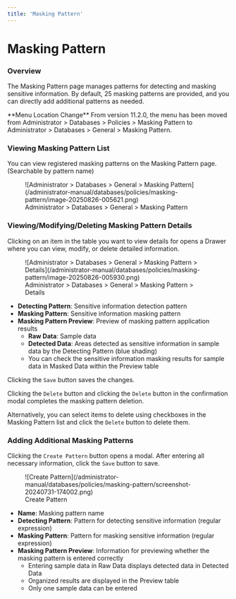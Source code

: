 ```yaml
---
title: 'Masking Pattern'
---
```



# Masking Pattern

### Overview

The Masking Pattern page manages patterns for detecting and masking sensitive information. By default, 25 masking patterns are provided, and you can directly add additional patterns as needed.

<Callout type="info">
**Menu Location Change**
From version 11.2.0, the menu has been moved from Administrator > Databases > Policies > Masking Pattern to Administrator > Databases > General > Masking Pattern.
</Callout>

### Viewing Masking Pattern List

You can view registered masking patterns on the Masking Pattern page. (Searchable by pattern name)

<figure data-layout="center" data-align="center">
![Administrator > Databases > General > Masking Pattern](/administrator-manual/databases/policies/masking-pattern/image-20250826-005621.png)
<figcaption>
Administrator > Databases > General > Masking Pattern
</figcaption>
</figure>

### Viewing/Modifying/Deleting Masking Pattern Details

Clicking on an item in the table you want to view details for opens a Drawer where you can view, modify, or delete detailed information.

<figure data-layout="center" data-align="center">
![Administrator > Databases > General > Masking Pattern > Details](/administrator-manual/databases/policies/masking-pattern/image-20250826-005930.png)
<figcaption>
Administrator > Databases > General > Masking Pattern > Details
</figcaption>
</figure>

* **Detecting Pattern**: Sensitive information detection pattern
* **Masking Pattern**: Sensitive information masking pattern
* **Masking Pattern Preview**: Preview of masking pattern application results
    * **Raw Data**: Sample data
    * **Detected Data**: Areas detected as sensitive information in sample data by the Detecting Pattern (blue shading)
    * You can check the sensitive information masking results for sample data in Masked Data within the Preview table

Clicking the `Save` button saves the changes.

Clicking the `Delete` button and clicking the `Delete` button in the confirmation modal completes the masking pattern deletion.

Alternatively, you can select items to delete using checkboxes in the Masking Pattern list and click the `Delete` button to delete them.

### Adding Additional Masking Patterns

Clicking the `Create Pattern` button opens a modal. After entering all necessary information, click the `Save` button to save.

<figure data-layout="center" data-align="center">
![Create Pattern](/administrator-manual/databases/policies/masking-pattern/screenshot-20240731-174002.png)
<figcaption>
Create Pattern
</figcaption>
</figure>

* **Name**: Masking pattern name
* **Detecting Pattern**: Pattern for detecting sensitive information (regular expression)
* **Masking Pattern**: Pattern for masking sensitive information (regular expression)
* **Masking Pattern Preview**: Information for previewing whether the masking pattern is entered correctly
    * Entering sample data in Raw Data displays detected data in Detected Data
    * Organized results are displayed in the Preview table
    * Only one sample data can be entered
